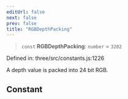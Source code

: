 ```yaml
---
editUrl: false
next: false
prev: false
title: "RGBDepthPacking"
---
```


> `const` **RGBDepthPacking**: `number` = `3202`

Defined in: three/src/constants.js:1226

A depth value is packed into 24 bit RGB.

## Constant
